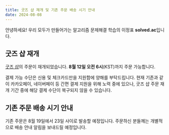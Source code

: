 ```yaml
---
title: 굿즈 샵 재개 및 기존 주문 배송 시기 안내 
date: 2024-08-08
---
```


안녕하세요! 우리 모두가 만들어가는 알고리즘 문제해결 학습의 이정표 **solved.ac**입니다.

## 굿즈 샵 재개

[굿즈 샵](https://solved.ac/merch)의 주문이 재개되었습니다. **8월 12일 오전 6시**(KST)까지 주문 가능합니다.

결제 가능 수단은 신용 및 체크카드만을 지원함에 양해를 부탁드립니다. 현재 기존과 같이 카카오페이, 네이버페이 등 간편 결제 지원을 위해 노력 중에 있으나, 굿즈 샵 주문 재개 기간 중에 해당 결제 수단이 복구되지 않을 수 있습니다.

## 기존 주문 배송 시기 안내

기존 주문은 8월 19일에서 23일 사이로 발송할 예정입니다. 주문하신 분들께는 개별적으로 배송 안내 알림을 보내드릴 예정입니다.
